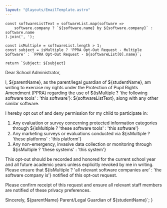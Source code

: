 ```yaml
---
layout: "@layouts/EmailTemplate.astro"
---
```


    const softwareListText = softwareList.map(software => 
        software.company ? `${software.name} by ${software.company}` : software.name
    ).join(', ');

    const isMultiple = softwareList.length > 1;
    const subject = isMultiple ? 'PPRA Opt-Out Request - Multiple Software' : `PPRA Opt-Out Request - ${softwareList[0].name}`;

    return `Subject: ${subject}
Dear School Administrator,

I, ${parentName}, as the parent/legal guardian of ${studentName}, am writing to exercise my rights under the Protection of Pupil Rights Amendment (PPRA) regarding the use of ${isMultiple ? 'the following software tools' : 'this software'}: ${softwareListText}, along with any other similar software.

I hereby opt out of and deny permission for my child to participate in:

1. Any evaluation or survey concerning protected information categories through ${isMultiple ? 'these software tools' : 'this software'}
2. Any marketing surveys or evaluations conducted via ${isMultiple ? 'these platforms' : 'this platform'}
3. Any non-emergency, invasive data collection or monitoring through ${isMultiple ? 'these systems' : 'this system'}

This opt-out should be recorded and honored for the current school year and all future academic years unless explicitly revoked by me in writing. Please ensure that ${isMultiple ? 'all relevant software companies are' : 'the software company is'} notified of this opt-out request.

Please confirm receipt of this request and ensure all relevant staff members are notified of these privacy preferences.

Sincerely,
${parentName}
Parent/Legal Guardian of ${studentName}`;
} 